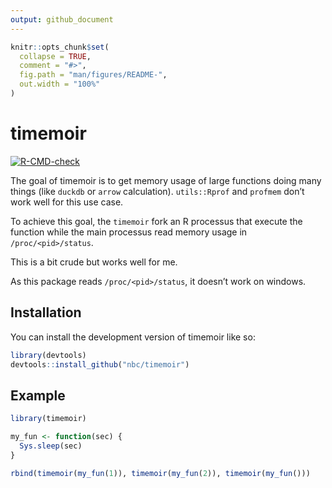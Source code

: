 ```yaml
---
output: github_document
---
```


<!-- README.md is generated from README.Rmd. Please edit that file -->

```r
knitr::opts_chunk$set(
  collapse = TRUE,
  comment = "#>",
  fig.path = "man/figures/README-",
  out.width = "100%"
)
```

# timemoir

<!-- badges: start -->
[![R-CMD-check](https://github.com/nbc/timemoir/actions/workflows/R-CMD-check.yaml/badge.svg)](https://github.com/nbc/timemoir/actions/workflows/R-CMD-check.yaml)
<!-- badges: end -->

The goal of timemoir is to get memory usage of large functions doing many things
(like `duckdb` or `arrow` calculation). `utils::Rprof` and `profmem` don't work
well for this use case.

To achieve this goal, the `timemoir` fork an R processus that execute the
function while the main processus read memory usage in `/proc/<pid>/status`.

This is a bit crude but works well for me.

As this package reads `/proc/<pid>/status`, it doesn't work on windows.

## Installation

You can install the development version of timemoir like so:

```r
library(devtools)
devtools::install_github("nbc/timemoir")
```

## Example

```r
library(timemoir)

my_fun <- function(sec) {
  Sys.sleep(sec)
}

rbind(timemoir(my_fun(1)), timemoir(my_fun(2)), timemoir(my_fun()))
```

